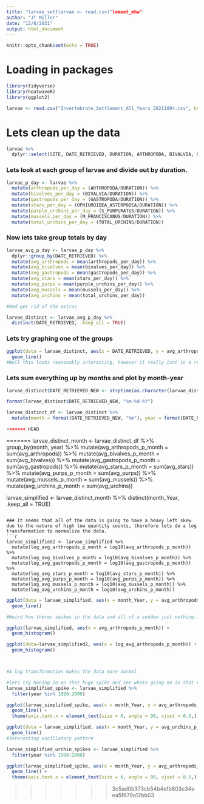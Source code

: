 ```yaml
---
title: "larvae_settlarvae <- read.csv("lement_mhw"
author: "JT Miller"
date: "12/8/2021"
output: html_document
---
```


```r
knitr::opts_chunk$set(echo = TRUE)
```

# Loading in packages
```r
library(tidyverse)
library(heatwaveR)
library(ggplot2) 
```

```r
larvae <- read.csv("Invertebrate_Settlement_All_Years_20211004.csv", header=T, sep = ",", na.strings="-99999")
```

# Lets clean up the data
```r
larvae %>% 
  dplyr::select(SITE, DATE_RETRIEVED, DURATION, ARTHROPODA, BIVALVIA, GASTROPODA, OPHIUROIDEA_ASTERPODEA, S_PURPURATUS, M_FRANCISCANUS, TOTAL_URCHINS)
```
### Lets look at each group of larvae and divide out by duration. 
```r
larvae_p_day <- larvae %>%
  mutate(arthropods_per_day = (ARTHROPODA/DURATION)) %>% 
  mutate(bivalves_per_day = (BIVALVIA/DURATION)) %>% 
  mutate(gastropods_per_day = (GASTROPODA/DURATION)) %>% 
  mutate(stars_per_day = (OPHIUROIDEA_ASTERPODEA/DURATION)) %>% 
  mutate(purple_urchins_per_day = (S_PURPURATUS/DURATION)) %>% 
  mutate(mussels_per_day = (M_FRANCISCANUS/DURATION)) %>% 
  mutate(total_urchins_per_day = (TOTAL_URCHINS/DURATION))
```

### Now lets take group totals by day 
```r
larvae_avg_p_day <- larvae_p_day %>% 
  dplyr::group_by(DATE_RETRIEVED) %>% 
  mutate(avg_arthropods = mean(arthropods_per_day)) %>% 
  mutate(avg_bivalves = mean(bivalves_per_day)) %>% 
  mutate(avg_gastropods = mean(gastropods_per_day)) %>% 
  mutate(avg_stars = mean(stars_per_day)) %>% 
  mutate(avg_purps = mean(purple_urchins_per_day)) %>% 
  mutate(avg_mussels = mean(mussels_per_day)) %>% 
  mutate(avg_urchins = mean(total_urchins_per_day))

#And get rid of the extras

larvae_distinct <- larvae_avg_p_day %>% 
  distinct(DATE_RETRIEVED, .keep_all = TRUE)
```

### Lets try graphing one of the groups
```r
ggplot(data = larvae_distinct, aes(x = DATE_RETRIEVED, y = avg_arthropods, group = 1)) +
  geom_line()
#Well this looks reasonably interesting, however it really isnt in a readable form. Lets try to condense the measurements 
```
### Lets sum everything up by months and plot by month-year
```r
larvae_distinct$DATE_RETRIEVED_NEW <- strptime(as.character(larvae_distinct$DATE_RETRIEVED), "%m/%d/%Y")

format(larvae_distinct$DATE_RETRIEVED_NEW, "%m-%d-%Y")

larvae_distinct_df <- larvae_distinct %>% 
  mutate(month = format(DATE_RETRIEVED_NEW, "%m"), year = format(DATE_RETRIEVED_NEW, "%Y"), month_Year = format(DATE_RETRIEVED_NEW, "%Y-%m")) 

<<<<<<< HEAD

```

=======
larvae_distinct_month <- larvae_distinct_df %>% 
  group_by(month, year) %>% 
  mutate(avg_arthropods_p_month = sum(avg_arthropods)) %>% 
  mutate(avg_bivalves_p_month = sum(avg_bivalves)) %>% 
  mutate(avg_gastropods_p_month = sum(avg_gastropods)) %>% 
  mutate(avg_stars_p_month = sum(avg_stars)) %>% 
  mutate(avg_purps_p_month = sum(avg_purps)) %>% 
  mutate(avg_mussels_p_month = sum(avg_mussels)) %>% 
  mutate(avg_urchins_p_month = sum(avg_urchins))

larvae_simplified <- larvae_distinct_month %>% 
  distinct(month_Year, .keep_all = TRUE)
```

### It seems that all of the data is going to have a heavy left skew due to the nature of high low quantity counts, therefore lets do a log transformation to normalize the data. 
```r
larvae_simplified2 <- larvae_simplified %>% 
  mutate(log_avg_arthropods_p_month = log10(avg_arthropods_p_month)) %>% 
  mutate(log_avg_bivalves_p_month = log10(avg_bivalves_p_month)) %>% 
  mutate(log_avg_gastropods_p_month = log10(avg_gastropods_p_month)) %>% 
  mutate(log_avg_stars_p_month = log10(avg_stars_p_month)) %>% 
  mutate(log_avg_purps_p_month = log10(avg_purps_p_month)) %>% 
  mutate(log_avg_mussels_p_month = log10(avg_mussels_p_month)) %>% 
  mutate(log_avg_urchins_p_month = log10(avg_urchins_p_month))

```


```r
ggplot(data = larvae_simplified, aes(x = month_Year, y = avg_arthropods_p_month, group = 1)) +
  geom_line()

#Weird how theres spikes in the data and all of a sudden just nothing...

ggplot(larvae_simplified, aes(x = avg_arthropods_p_month)) +
  geom_histogram()

ggplot(data=larvae_simplified2, aes(x = log_avg_arthropods_p_month)) +
  geom_histogram()



#A log transformation makes the data more normal
```
```r
#lets try honing in on that huge spike and see whats going on in that region. 
larvae_simplified_spike <- larvae_simplified %>% 
  filter(year %in% 1998:2000)

ggplot(larvae_simplified_spike, aes(x = month_Year, y = avg_arthropods_p_month, group = 1)) +
  geom_line() + 
  theme(axis.text.x = element_text(size = 6, angle = 90, vjust = 0.5,))
```

```r
ggplot(data = larvae_simplified, aes(x = month_Year, y = avg_urchins_p_month, group = 1)) +
  geom_line()
#Interesting oscillatory pattern
```
```r
larvae_simplified_urchin_spikes <- larvae_simplified %>% 
  filter(year %in% 1998:2000)

ggplot(larvae_simplified_spike, aes(x = month_Year, y = avg_arthropods_p_month, group = 1)) +
  geom_line() + 
  theme(axis.text.x = element_text(size = 6, angle = 90, vjust = 0.5,))
```


>>>>>>> 3c5ad0b373cb54b4efb803c34eea5f679a12bb03
